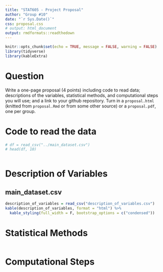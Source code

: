 ```yaml
---
title: "STAT605 - Project Proposal"
author: "Group #10"
date: "`r Sys.Date()`"
css: proposal.css
# output: html_document
output: rmdformats::readthedown
---
```


```r
knitr::opts_chunk$set(echo = TRUE, message = FALSE, warning = FALSE)
library(tidyverse)
library(kableExtra)
```

# Question
Write a one-page proposal (4 points) including code to read data; descriptions of the variables, statistical methods, and computational steps you will use; and a link to your github repository. Turn in a `proposal.html` (knitted from `proposal.Rmd` or from some other source) or a `proposal.pdf`, one per group.


# Code to read the data
```r
# df = read_csv("../main_dataset.csv")
# head(df, 10)



```

# Description of Variables
<!-- We have multiple connected data sets in out data file. We will be joining and utilizing all of them for our statistical analysis.  -->

<!-- ## artists.csv
1. artist_uri: Artist's URI (in some rare cases can change with time)
2. artist_popularity: Popularity of the artists on a scale of 0 (lowest) - 100 (highest)
3. artist_genres: Genres associated with the artist (generated by Spotify)
4. artist_followers: Number of followers the artist has on Spotify

## final_playlists.csv
1. uri: Playlists' IDs. The contents of playlists may differ drastically from those in the dataset, especially if those playlists have been updated since
2. name: Name of the playlist
3. description: Playlist description
4. query: All of the playlists were found by search in Spotify. From each search roughly 20 playlists were taken. Queries were generated by ChatGPT and are listed in music_genres.txt file.
5. author: Author of the playlist
6. n_tracks: Number of tracks (although for each playlist in this data set only first one hundred of tracks were taken)
7. playlist_followers: Number of followers to the playlist at the time of data collection

## main_dataset.csv
1. track_uri [STRING]: Track's URI
2. name [STRING]: Name of the track
3. artist_names [LIST OF STRINGS]: Names of the artists involved in the song
4. popularity [NUMERIC]: Popularity of the track on a scale of 0 (lowest) - 100 (highest)
5. album_type [STRING]: Format of song release (album, single, or compilation)
6. release_date [DATE]: The date the track was released on
7. artist_uris [LIST OF STRINGS]: URIs of the artists involved
8. playlist_uris [LIST OF STRINGS]: URIs of the playlists the track is in
9. tempo [NUMERIC]: The tempo of the sound track
10. duration_ms [FLOAT]: The duration of the track in milliseconds
11. artists_popularities [LIST OF NUMERIC]: Popularities of the artists involved on a scale of 0 (lowest) - 100 (highest)
12. artist_genres [LIST OF STRINGS]: Genres tagged to each artist involved in the track
13. artists_followers [LIST OF NUMERIC]: Number of followers of each artist involved in the track -->

## main_dataset.csv

```r
description_of_variables = read_csv("description_of_variables.csv")
kable(description_of_variables, format = "html") %>%
  kable_styling(full_width = F, bootstrap_options = c("condensed"))
```

# Statistical Methods
```r
```

# Computational Steps
```r
```
